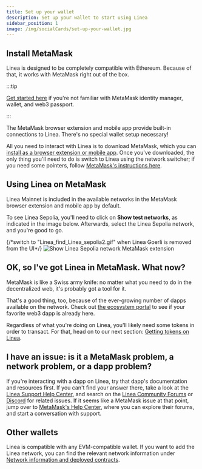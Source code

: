 ```yaml
---
title: Set up your wallet
description: Set up your wallet to start using Linea
sidebar_position: 1
image: /img/socialCards/set-up-your-wallet.jpg
---
```


## Install MetaMask

Linea is designed to be completely compatible with Ethereum. Because of that, it works with 
MetaMask right out of the box.

:::tip

[Get started here](https://support.metamask.io/hc/en-us/articles/360015489531) if you're not 
familiar with MetaMask identity manager, wallet, and web3 passport.

:::

The MetaMask browser extension and mobile app provide built-in connections to Linea. There's no 
special wallet setup necessary! 

All you need to interact with Linea is to download MetaMask, which you can [install as a 
browser extension or mobile app](https://metamask.io/download/). Once you've downloaded, the 
only thing you'll need to do is switch to Linea using the network switcher; if you need some 
pointers, follow [MetaMask's instructions here](https://support.metamask.io/hc/en-us/articles/16367251716251).

## Using Linea on MetaMask

Linea Mainnet is included in the available networks in the MetaMask browser extension and mobile 
app by default.

To see Linea Sepolia, you'll need to click on **Show test networks**, as indicated in the image 
below. Afterwards, select the Linea Sepolia network, and you're good to go.

<div class="center-container">
  <div class="img-small">
    {/*switch to "Linea_find_Linea_sepolia2.gif" when Linea Goerli is removed from the UI*/}
    <img
      src="/img/article_images/Use_Linea/Set_up_your_wallet/Linea_find_Linea_sepolia1.gif"
      alt="Show Linea Sepolia network MetaMask extension"
    />
  </div>
</div>

## OK, so I've got Linea in MetaMask. What now?

MetaMask is like a Swiss army knife: no matter what you need to do in the decentralized web, 
it's probably got a tool for it.

That's a good thing, too, because of the ever-growing number of dapps available on the network. 
Check out [the ecosystem portal](https://linea.build/apps) to see if your favorite web3 dapp is 
already here.

Regardless of what you're doing on Linea, you'll likely need some tokens in order to transact. 
For that, head on to our next section: [Getting tokens on Linea](./fund.mdx).

## I have an issue: is it a MetaMask problem, a network problem, or a dapp problem?

If you're interacting with a dapp on Linea, try that dapp's documentation and resources first. 
If you can't find your answer there, take a look at the [Linea Support Help Center](https://support.linea.build), 
and search on the [Linea Community Forums](https://community.linea.build) or [Discord](https://discord.com/invite/linea) 
for related issues. If it seems like a MetaMask issue at that point, jump over to 
[MetaMask's Help Center](https://support.metamask.io), where you can explore their forums, and 
start a conversation with support.

## Other wallets

Linea is compatible with any EVM-compatible wallet. If you want to add the Linea network, you can 
find the relevant network information under [Network information and deployed contracts](./info-contracts.mdx).
